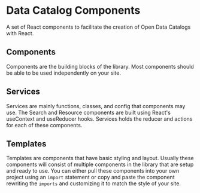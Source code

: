
<Meta title="Introduction" />

<style>{`

`}</style>

# Data Catalog Components
A set of React components to facilitate the creation of Open Data Catalogs with React.

## Components
Components are the building blocks of the library. Most components should be able to be used independently on your site.

## Services
Services are mainly functions, classes, and config that components may use. The Search and Resource components are built using React's useContext and useReducer hooks. Services holds the reducer and actions for each of these components. 

## Templates
Templates are components that have basic styling and layout. Usually these components will consist of multiple components in the library that are setup and ready to use. You can either pull these components into your own project using an `import` statement or copy and paste the component rewriting the `imports` and customizing it to match the style of your site.